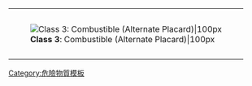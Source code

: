 {| cellspacing="0" style="height: 100px; border: solid {{{bordercolor|black}}} 1px; color: black; background: {{{color1|white}}};" width=99%
|-
| rowspan=2 style="padding: 2pt; height: 100px; background: {{{color2|white}}};" | [[Image:HAZMAT Class 3 Combustible.png|'''Class 3''': Combustible (Alternate Placard)|100px]]
|-
| align=center | {{{text|'''3''': 易燃（替代標語牌）}}}
|}<noinclude>[[Category:危險物質模板]]</noinclude>